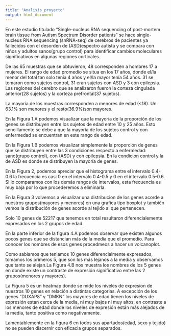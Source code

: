 ```yaml
---
title: "Analisis_proyecto"
output: html_document
---
```

En este estudio titulado "Single-nucleus RNA sequencing of post-mortem brain tissue from Autism Spectrum Disorder patients" se hace single-nucleus RNA sequencing (snRNA-seq) de cerebros de pacientes ya fallecidos con el desorden de (ASD)espectro autista y se compara con niños y adultos sanos(grupo control) para identificar cambios moleculares significativos en algunas regiones corticales.

De las 65 muestras que se obtuvieron, 48 corresponden a hombres 17 a mujeres. El rango de edad promedio se situa en los 17 años, donde el/la menor del total tan solo tenía 4 años y el/la mayor tenía 54 años. 31 se tomaron como sujetos control, 31 eran  sujetos con ASD y 3 con epilepsia. Las regiones del cerebro que se analizaron fueron la corteza cingulada anterior(28 sujetos) y la corteza prefrontal(37 sujetos).

La mayoría de los muestras corresponden a menores de edad (<18). Un 63.1% son menores y el resto(36.9%)son mayores.

En la Figura 1.A podemos visualizar que la mayoría de la proporción de los genes se distribuyen entre los sujetos de edad entre 10 y 25 años. Esto sencillamente se debe a que la mayoría de los sujetos control y con enfermedad se encuentran en este rango de edad.

En la Figura 1.B podemos visualizar simplemente la proporción de genes que se distribuyen entre las 3 condiciones respecto a enfermedad: sano(grupo control), con (ASD) y con epilepsia. En la condición control y la de ASD es donde se distribuyen la mayoría de genes.

En la Figura 2, podemos apreciar que el histograma entre el intervalo 0.4-0.6 la frecuencia es casi 0 en  el intervalo 0.4-0.5 y 0 en el intervalo 0.5-0.6. Si lo comparamos con los demás rangos de intervalos, esta frecuencia es muy baja por lo que procederemos a eliminarla.


En la Figura 3 volvemos a visualizar una distribucion de los genes acorde a nuestros grupos(mayores y menores) en una grafica tipo boxplot y también vemos la distribución de genes acorde al tejido al que pertenecen.

Solo 10 genes de 52217 que tenemos en total resultaron diferencialemente expresados en los 2 grupos de edad.

En la parte inferior de la figura 4.A  podemos observar que existen algunos pocos genes que se distancian más de la media que el promedio. Para conocer los nombres de esos genes procedmeos a hacer un volcanoplot.

Como sabiamos que teniamos 10 genes diferencialmente expresados, tomamos los primeros 5, que son los más lejanos a la media y observamos que tanto se alejan.La Figura 4.B nos muestra los nombres de los 5 genes en donde existe un contraste de expresión significativo entre las 2 grupos(menores y mayores).

La Figura 5 es un heatmap donde se mide los niveles de expresion de nuestros 10 genes en relación a distintas categorias.
A excepción de los genes "DUXAP8" y "DMKN" los mayores de edad tienen los niveles de expresión  estan cerca de la media, ni muy bajos ni muy altos, en contraste a los menores de edad donde los niveles de expresión están más alejados de la media, tanto positiva como negativamente.

Lamentablemente en la figura 6 en todos sus apartados(edad, sexo y tejido) no se pueden discernir con eficacia grupos separados.

